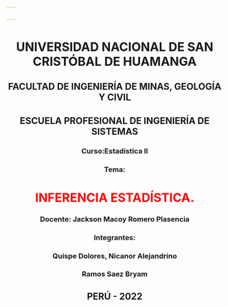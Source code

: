 ```yaml
---

---
```

<center> <h1>UNIVERSIDAD NACIONAL DE SAN CRISTÓBAL DE HUAMANGA</h1> </center>
<center> <h2>FACULTAD DE INGENIERÍA DE MINAS, GEOLOGÍA Y CIVIL</h2> </center>
<center> <h2>ESCUELA PROFESIONAL DE INGENIERÍA DE SISTEMAS</h2> </center>
<center> <h3>Curso:Estadística II</h3> </center>
<center> <h3>Tema:</h3> </center>
<center> <h1 style = 'color : Red;'>INFERENCIA ESTADÍSTICA.</h1> </center>
<center> <h3>Docente: Jackson Macoy Romero Plasencia</h3> </center>
<center> <h3>Integrantes:</h3> </center>
<center> <h3>Quispe Dolores, Nicanor Alejandrino</h3> </center>
<center> <h3>Ramos Saez Bryam</h3> </center>
<center> <h2>PERÚ - 2022</h2> </center>